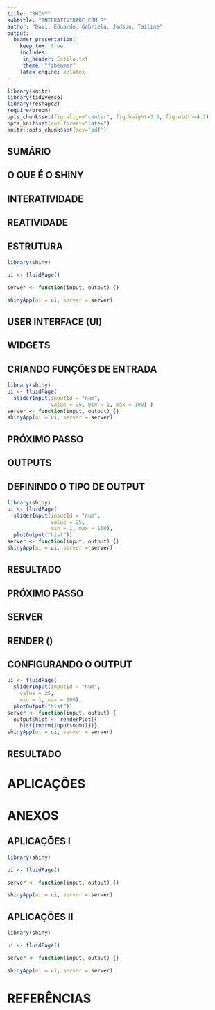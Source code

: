 ```yaml
---
title: "SHINY" 
subtitle: "INTERATIVIDADE COM R"
author: "Davi, Eduardo, Gabriela, Jadson, Tailine"
output: 
  beamer_presentation:
    keep_tex: true
    includes:
     in_header: Estilo.txt
     theme: "fibeamer"
    latex_engine: xelatex
---
```


```r
library(knitr)
library(tidyverse)
library(reshape2)
require(broom)
opts_chunk$set(fig.align="center", fig.height=3.3, fig.width=4.2)
opts_knit$set(out.format="latex")
knitr::opts_chunk$set(dev='pdf')

```

## SUMÁRIO

\begin{enumerate}
\item O que é o Shiny?
\item Estrutura básica
\begin{enumerate}
\item User Interface
\item Server
\end{enumerate}
\item Aplicações
\item Referências
\end{enumerate}

##
\begin{textblock*}{0cm}(0cm,-.0cm)
\includegraphics[width=\paperwidth, height=\paperheight]{imagens/logo}
\end{textblock*}

## O QUE É O SHINY


## INTERATIVIDADE

\section{Instruções do Servidor (R)}
\begin{center}
\includegraphics[width=13mm]{imagens/trade}
\end{center}
\section{User Interface (UI)}

## REATIVIDADE

\begin{figure}
\includegraphics[width=110mm]{imagens/cxv}
\end{figure}


## ESTRUTURA

```r
library(shiny)

ui <- fluidPage()

server <- function(input, output) {}

shinyApp(ui = ui, server = server)
```

## USER INTERFACE (UI)

\begin{table}
\begin{tabular}{l | l}
Função & Finalidade \\
\hline \hline
library(shiny) & \small Carregar o pacote Shiny. \\
ui <- fluidPage() & \small Criar uma interface com o usuário. \\
titlePanel() & \small Criar um painel contendo um título do aplicativo. \\
sidebarLayout() & \small Criar um layout com uma barra lateral e área principal. \\
sidebarPanel() & \small Criar um painel com barra lateral. \\
mainPanel() & \small Criar um painel principal contendo elementos de saída. \\
\end{tabular}
\end{table}

## WIDGETS

\includegraphics[width=4.4in]{imagens/inpfun}
\begin{center}
\tiny{Fonte: Shiny from RStudio}
\end{center}

## CRIANDO FUNÇÕES DE ENTRADA

```r
library(shiny)
ui <- fluidPage(
  sliderInput(inputId = "num",
              value = 25, min = 1, max = 100) )
server <- function(input, output) {}
shinyApp(ui = ui, server = server)
```

## PRÓXIMO PASSO

\begin{center}
Para que seja possível \alert{visualizar} o input, é necessário escolher como será o \alert{output.}
\end{center}
\begin{center}
Para esse exemplo, queremos que o output gere um \alert{gráfico.}
\end{center}
\begin{center}
Mas que \alert{função} precisamos usar agora?
\end{center}

## OUTPUTS

\begin{table}
\begin{tabular}{l | l}
Função & Finalidade \\
\hline \hline
dataTableOutput() &  Tabela Interativa \\
htmlOutput() & HTML puro \\ 
imageOutput() & Imagem \\
plotOutput() & Gráfico \\
tableOutput() & Tabela \\
textOutput() & Texto \\
uiOutput() & Elemento do Shiny UI \\
verbatimTextOutput() & Texto \\
\end{tabular}
\end{table}

## DEFININDO O TIPO DE OUTPUT

\only<2>{
\begin{textblock}{1}[0, .5](1.7, 10.5)
\begin{tikzpicture}
    \draw[fibeamer@red, ultra thick,rounded corners] (0,0) rectangle (5,.7);
\end{tikzpicture}
\end{textblock}
}

```r
library(shiny)
ui <- fluidPage(
  sliderInput(inputId = "num",
              value = 25, 
              min = 1, max = 100), 
  plotOutput("hist"))
server <- function(input, output) {}
shinyApp(ui = ui, server = server)
```

## RESULTADO
\begin{center}
      Agora foi gerado um \alert{botão de slide} onde o usuário fará a escolha de um número entre 1 e 100.\\\bigskip
    \includegraphics[width=75mm]{imagens/p1}
\end{center}

## PRÓXIMO PASSO

\begin{center}
A próxima etapa é \alert{configurar} o output.
\end{center}
\begin{center} 
Dentro do UI, apenas demos alguns nomes.
\end{center}
\begin{center}
Agora precisamos definir o que realmente vai acontecer.
\end{center}

## SERVER

\begin{table}
\begin{tabular}{l | l}
Função & Finalidade \\
\hline \hline
library(shiny) & \small Carregar o pacote Shiny. \\
shinyServer() & \small Definir a lógica do servidor do aplicativo Shiny. \\ 
function(input,output){} & \small Funções render() \\
\end{tabular}
\end{table}

## RENDER ()

\begin{table}
\begin{tabular}{l | l}
Output (UI) & Render (Server) \\
\hline \hline
dataTableOutput() &  renderDataTable \\
imageOutput() & renderImage \\
plotOutput() & renderPlot \\
tableOutput() & renderTable \\
textOutput() & renderText \\
verbatimTextOutput() & renderPrint \\
uiOutput() & renderUI\\
htmlOutput() & renderUI \\ 
\end{tabular}
\end{table}

## CONFIGURANDO O OUTPUT

\only<2>{
\begin{textblock}{1}[0, .5](1.7, 11.6)
\begin{tikzpicture}
    \draw[fibeamer@red, ultra thick,rounded corners] (0,0) rectangle (5.7,1.5);
\end{tikzpicture}
\end{textblock}
}

```r
ui <- fluidPage(
  sliderInput(inputId = "num", 
    value = 25, 
    min = 1, max = 100), 
  plotOutput("hist"))
server <- function(input, output) {
  output$hist <- renderPlot({
    hist(rnorm(input$num))})}
shinyApp(ui = ui, server = server)
```

## RESULTADO
\begin{columns}
  \centering
    \column{0.5\textwidth}
      \includegraphics[width=50mm]{imagens/p2}
    \column{0.5\textwidth}
      \includegraphics[width=50mm]{imagens/p3}
\end{columns}

# APLICAÇÕES

# ANEXOS

## APLICAÇÕES I

```r
library(shiny)

ui <- fluidPage()

server <- function(input, output) {}

shinyApp(ui = ui, server = server)
```

## APLICAÇÕES II

```r
library(shiny)

ui <- fluidPage()

server <- function(input, output) {}

shinyApp(ui = ui, server = server)
```

# REFERÊNCIAS
